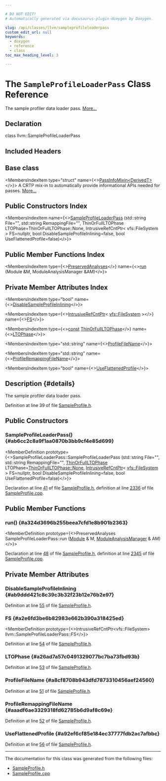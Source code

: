 ```yaml
---

# DO NOT EDIT!
# Automatically generated via docusaurus-plugin-doxygen by Doxygen.

slug: /api/classes/llvm/sampleprofileloaderpass
custom_edit_url: null
keywords:
  - doxygen
  - reference
  - class
toc_max_heading_level: 3

---
```





# The `SampleProfileLoaderPass` Class Reference

<DoxygenPage pluginConfig={pluginConfig}>

The sample profiler data loader pass. <a href="#details">More...</a>

## Declaration

<CodeBlock>class llvm::SampleProfileLoaderPass</CodeBlock>

## Included Headers

<IncludesList>
<IncludesListItem
  filePath="llvm/Transforms/IPO/SampleProfile.h"
  permalink="/docs/api/files/include/include/llvm/include/llvm/transforms/include/llvm/transforms/ipo/sampleprofile-h"
  isLocal="true" />
</IncludesList>

## Base class

<MembersIndex>

<MembersIndexItem
  type="struct"
  name={<><a href="/docs/api/structs/llvm/passinfomixin">PassInfoMixin&lt;DerivedT&gt;</a></>}>
A CRTP mix-in to automatically provide informational APIs needed for passes. <a href="/docs/api/structs/llvm/passinfomixin/#details">More...</a>
</MembersIndexItem>

</MembersIndex>

## Public Constructors Index

<MembersIndex>

<MembersIndexItem
  name={<><a href="#ab6cc2c8a9f1aa0870b3bb9cf4e85d699">SampleProfileLoaderPass</a> (std::string File=&quot;&quot;, std::string RemappingFile=&quot;&quot;, ThinOrFullLTOPhase LTOPhase=ThinOrFullLTOPhase::None, IntrusiveRefCntPtr&lt; vfs::FileSystem &gt; FS=nullptr, bool DisableSampleProfileInlining=false, bool UseFlattenedProfile=false)</>}>
</MembersIndexItem>

</MembersIndex>

## Public Member Functions Index

<MembersIndex>

<MembersIndexItem
  type={<><a href="/docs/api/classes/llvm/preservedanalyses">PreservedAnalyses</a></>}
  name={<><a href="#a324d3696b255beea7cfd1e8b901b2363">run</a> (Module &amp;M, ModuleAnalysisManager &amp;AM)</>}>
</MembersIndexItem>

</MembersIndex>

## Private Member Attributes Index

<MembersIndex>

<MembersIndexItem
  type="bool"
  name={<><a href="#ab9ddd421c8c39c3b32f23b12e76b2e97">DisableSampleProfileInlining</a></>}>
</MembersIndexItem>

<MembersIndexItem
  type={<><a href="/docs/api/classes/llvm/intrusiverefcntptr">IntrusiveRefCntPtr</a>&lt; <a href="/docs/api/classes/llvm/vfs/filesystem">vfs::FileSystem</a> &gt;</>}
  name={<><a href="#a2e6fd3be6b82983e662b390a318425ed">FS</a></>}>
</MembersIndexItem>

<MembersIndexItem
  type={<><a href="/docs/api/files/lib/lib/target/lib/target/aarch64/aarch64promoteconstant-cpp/#a90f8350fecae261c25be85d38b451bff">const</a> <a href="/docs/api/namespaces/llvm/#a5d737fb4258bb27586a1bffd557fbb49">ThinOrFullLTOPhase</a></>}
  name={<><a href="#a26ad7a57c0491329077bc7ba73fbd93b">LTOPhase</a></>}>
</MembersIndexItem>

<MembersIndexItem
  type="std::string"
  name={<><a href="#a8cf8708b943dfd7873310456aef24560">ProfileFileName</a></>}>
</MembersIndexItem>

<MembersIndexItem
  type="std::string"
  name={<><a href="#aaadf6ae3329318fd62785b6d9af8c69e">ProfileRemappingFileName</a></>}>
</MembersIndexItem>

<MembersIndexItem
  type="bool"
  name={<><a href="#a92ef6cf85e184ec37777fdb2ac7afbbc">UseFlattenedProfile</a></>}>
</MembersIndexItem>

</MembersIndex>

## Description {#details}

The sample profiler data loader pass.

Definition at line 39 of file <a href="/docs/api/files/include/include/llvm/include/llvm/transforms/include/llvm/transforms/ipo/sampleprofile-h">SampleProfile.h</a>.

<SectionDefinition>

## Public Constructors

### SampleProfileLoaderPass() {#ab6cc2c8a9f1aa0870b3bb9cf4e85d699}

<MemberDefinition
  prototype={<>SampleProfileLoaderPass::SampleProfileLoaderPass (std::string File=&quot;&quot;, std::string RemappingFile=&quot;&quot;, <a href="/docs/api/namespaces/llvm/#a5d737fb4258bb27586a1bffd557fbb49">ThinOrFullLTOPhase</a> LTOPhase=<a href="/docs/api/namespaces/llvm/#a5d737fb4258bb27586a1bffd557fbb49a6adf97f83acf6453d4a6a4b1070f3754">ThinOrFullLTOPhase::None</a>, <a href="/docs/api/classes/llvm/intrusiverefcntptr">IntrusiveRefCntPtr</a>&lt; <a href="/docs/api/classes/llvm/vfs/filesystem">vfs::FileSystem</a> &gt; FS=nullptr, bool DisableSampleProfileInlining=false, bool UseFlattenedProfile=false)</>}>

Declaration at line <a href="/docs/api/files/include/include/llvm/include/llvm/transforms/include/llvm/transforms/ipo/sampleprofile-h/#l00041">41</a> of file <a href="/docs/api/files/include/include/llvm/include/llvm/transforms/include/llvm/transforms/ipo/sampleprofile-h">SampleProfile.h</a>, definition at line <a href="/docs/api/files/lib/lib/transforms/lib/transforms/ipo/sampleprofile-cpp/#l02336">2336</a> of file <a href="/docs/api/files/lib/lib/transforms/lib/transforms/ipo/sampleprofile-cpp">SampleProfile.cpp</a>.
</MemberDefinition>

</SectionDefinition>

<SectionDefinition>

## Public Member Functions

### run() {#a324d3696b255beea7cfd1e8b901b2363}

<MemberDefinition
  prototype={<>PreservedAnalyses SampleProfileLoaderPass::run (<a href="/docs/api/classes/llvm/module">Module</a> &amp; M, <a href="/docs/api/namespaces/llvm/#af9c9208365fd9ce11392b4d79485e259">ModuleAnalysisManager</a> &amp; AM)</>}>

Declaration at line <a href="/docs/api/files/include/include/llvm/include/llvm/transforms/include/llvm/transforms/ipo/sampleprofile-h/#l00048">48</a> of file <a href="/docs/api/files/include/include/llvm/include/llvm/transforms/include/llvm/transforms/ipo/sampleprofile-h">SampleProfile.h</a>, definition at line <a href="/docs/api/files/lib/lib/transforms/lib/transforms/ipo/sampleprofile-cpp/#l02345">2345</a> of file <a href="/docs/api/files/lib/lib/transforms/lib/transforms/ipo/sampleprofile-cpp">SampleProfile.cpp</a>.
</MemberDefinition>

</SectionDefinition>

<SectionDefinition>

## Private Member Attributes

### DisableSampleProfileInlining {#ab9ddd421c8c39c3b32f23b12e76b2e97}

<MemberDefinition
  prototype="bool llvm::SampleProfileLoaderPass::DisableSampleProfileInlining">

Definition at line <a href="/docs/api/files/include/include/llvm/include/llvm/transforms/include/llvm/transforms/ipo/sampleprofile-h/#l00055">55</a> of file <a href="/docs/api/files/include/include/llvm/include/llvm/transforms/include/llvm/transforms/ipo/sampleprofile-h">SampleProfile.h</a>.
</MemberDefinition>

### FS {#a2e6fd3be6b82983e662b390a318425ed}

<MemberDefinition
  prototype={<>IntrusiveRefCntPtr&lt;vfs::FileSystem&gt; llvm::SampleProfileLoaderPass::FS</>}>

Definition at line <a href="/docs/api/files/include/include/llvm/include/llvm/transforms/include/llvm/transforms/ipo/sampleprofile-h/#l00054">54</a> of file <a href="/docs/api/files/include/include/llvm/include/llvm/transforms/include/llvm/transforms/ipo/sampleprofile-h">SampleProfile.h</a>.
</MemberDefinition>

### LTOPhase {#a26ad7a57c0491329077bc7ba73fbd93b}

<MemberDefinition
  prototype="const ThinOrFullLTOPhase llvm::SampleProfileLoaderPass::LTOPhase">

Definition at line <a href="/docs/api/files/include/include/llvm/include/llvm/transforms/include/llvm/transforms/ipo/sampleprofile-h/#l00053">53</a> of file <a href="/docs/api/files/include/include/llvm/include/llvm/transforms/include/llvm/transforms/ipo/sampleprofile-h">SampleProfile.h</a>.
</MemberDefinition>

### ProfileFileName {#a8cf8708b943dfd7873310456aef24560}

<MemberDefinition
  prototype="std::string llvm::SampleProfileLoaderPass::ProfileFileName">

Definition at line <a href="/docs/api/files/include/include/llvm/include/llvm/transforms/include/llvm/transforms/ipo/sampleprofile-h/#l00051">51</a> of file <a href="/docs/api/files/include/include/llvm/include/llvm/transforms/include/llvm/transforms/ipo/sampleprofile-h">SampleProfile.h</a>.
</MemberDefinition>

### ProfileRemappingFileName {#aaadf6ae3329318fd62785b6d9af8c69e}

<MemberDefinition
  prototype="std::string llvm::SampleProfileLoaderPass::ProfileRemappingFileName">

Definition at line <a href="/docs/api/files/include/include/llvm/include/llvm/transforms/include/llvm/transforms/ipo/sampleprofile-h/#l00052">52</a> of file <a href="/docs/api/files/include/include/llvm/include/llvm/transforms/include/llvm/transforms/ipo/sampleprofile-h">SampleProfile.h</a>.
</MemberDefinition>

### UseFlattenedProfile {#a92ef6cf85e184ec37777fdb2ac7afbbc}

<MemberDefinition
  prototype="bool llvm::SampleProfileLoaderPass::UseFlattenedProfile">

Definition at line <a href="/docs/api/files/include/include/llvm/include/llvm/transforms/include/llvm/transforms/ipo/sampleprofile-h/#l00056">56</a> of file <a href="/docs/api/files/include/include/llvm/include/llvm/transforms/include/llvm/transforms/ipo/sampleprofile-h">SampleProfile.h</a>.
</MemberDefinition>

</SectionDefinition>

<hr/>

The documentation for this class was generated from the following files:

<ul>
<li><a href="/docs/api/files/include/include/llvm/include/llvm/transforms/include/llvm/transforms/ipo/sampleprofile-h">SampleProfile.h</a></li>
<li><a href="/docs/api/files/lib/lib/transforms/lib/transforms/ipo/sampleprofile-cpp">SampleProfile.cpp</a></li>
</ul>

</DoxygenPage>
